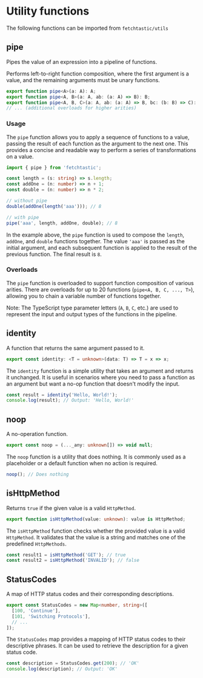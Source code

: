 # Utility functions

The following functions can be imported from `fetchtastic/utils`

## pipe

Pipes the value of an expression into a pipeline of functions.

Performs left-to-right function composition, where the first argument is a value, and the remaining arguments must be unary functions.

```typescript
export function pipe<A>(a: A): A;
export function pipe<A, B>(a: A, ab: (a: A) => B): B;
export function pipe<A, B, C>(a: A, ab: (a: A) => B, bc: (b: B) => C): C;
// ... (additional overloads for higher arities)
```

### Usage

The `pipe` function allows you to apply a sequence of functions to a value, passing the result of each function as the argument to the next one. This provides a concise and readable way to perform a series of transformations on a value.

```typescript
import { pipe } from 'fetchtastic';

const length = (s: string) => s.length;
const addOne = (n: number) => n + 1;
const double = (n: number) => n * 2;

// without pipe
double(addOne(length('aaa'))); // 8

// with pipe
pipe('aaa', length, addOne, double); // 8
```

In the example above, the `pipe` function is used to compose the `length`, `addOne`, and `double` functions together. The value `'aaa'` is passed as the initial argument, and each subsequent function is applied to the result of the previous function. The final result is `8`.

### Overloads

The `pipe` function is overloaded to support function composition of various arities. There are overloads for up to 20 functions (`pipe<A, B, C, ..., T>`), allowing you to chain a variable number of functions together.

Note: The TypeScript type parameter letters (`A`, `B`, `C`, etc.) are used to represent the input and output types of the functions in the pipeline.

## identity

A function that returns the same argument passed to it.

```typescript
export const identity: <T = unknown>(data: T) => T = x => x;
```

The `identity` function is a simple utility that takes an argument and returns it unchanged. It is useful in scenarios where you need to pass a function as an argument but want a no-op function that doesn't modify the input.

```typescript
const result = identity('Hello, World!');
console.log(result); // Output: 'Hello, World!'
```

## noop

A no-operation function.

```typescript
export const noop = (..._any: unknown[]) => void null;
```

The `noop` function is a utility that does nothing. It is commonly used as a placeholder or a default function when no action is required.

```typescript
noop(); // Does nothing
```

## isHttpMethod

Returns `true` if the given value is a valid `HttpMethod`.

```typescript
export function isHttpMethod(value: unknown): value is HttpMethod;
```

The `isHttpMethod` function checks whether the provided value is a valid `HttpMethod`. It validates that the value is a string and matches one of the predefined `HttpMethods`.

```typescript
const result1 = isHttpMethod('GET'); // true
const result2 = isHttpMethod('INVALID'); // false
```

## StatusCodes

A map of HTTP status codes and their corresponding descriptions.

```typescript
export const StatusCodes = new Map<number, string>([
  [100, 'Continue'],
  [101, 'Switching Protocols'],
  // ...
]);
```

The `StatusCodes` map provides a mapping of HTTP status codes to their descriptive phrases. It can be used to retrieve the description for a given status code.

```typescript
const description = StatusCodes.get(200); // 'OK'
console.log(description); // Output: 'OK'
```
